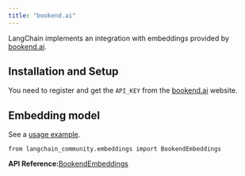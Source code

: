 ```yaml
---
title: "bookend.ai"
---
```


LangChain implements an integration with embeddings provided by [bookend.ai](https://bookend.ai/).

## Installation and Setup

You need to register and get the `API_KEY` from the [bookend.ai](https://bookend.ai/) website.

## Embedding model

See a [usage example](/src/oss/integrations/text_embedding/bookend).

```
from langchain_community.embeddings import BookendEmbeddings
```

**API Reference:**[BookendEmbeddings](https://python.langchain.com/api_reference/community/embeddings/langchain_community.embeddings.bookend.BookendEmbeddings.html)
